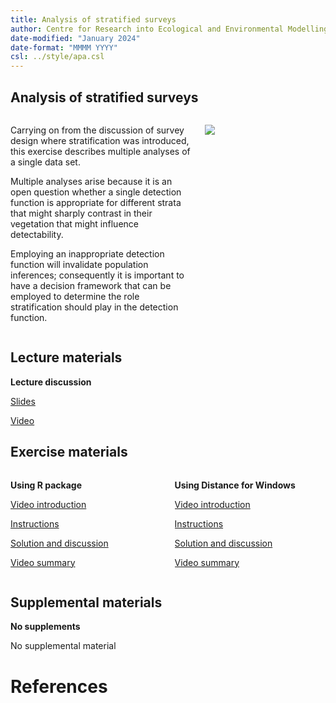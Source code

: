 ```yaml
---
title: Analysis of stratified surveys
author: Centre for Research into Ecological and Environmental Modelling <br> **University of St Andrews**
date-modified: "January 2024"
date-format: "MMMM YYYY"
csl: ../style/apa.csl
---
```


## Analysis of stratified surveys


::: columns

::: {.column width="60%"}
Carrying on from the discussion of survey design where stratification was introduced, this exercise describes multiple analyses of a single data set.

Multiple analyses arise because it is an open question whether a single detection function is appropriate for different strata that might sharply contrast in their vegetation that might influence detectability.

Employing an inappropriate detection function will invalidate population inferences; consequently it is important to have a decision framework that can be employed to determine the role stratification should play in the detection function.
:::

::: {.column width="40%"}
![](strata-unsplash.jpg)

:::

:::

## Lecture materials
::: slide-deck
**Lecture discussion**


::: slides
[Slides](Mod7-2023-stratanalysis.pdf)
:::


::: video
[Video](https://youtu.be/6B1EzVFqtkE)
:::
:::

## Exercise materials

::: columns

::: {.column width="50%"}
::: lab
**Using R package**

::: video
[Video introduction](https://youtu.be/Zkug1FThfQ4)
:::


::: instructions
[Instructions](R-prac/Pr7-instructions.qmd)
:::

::: instructions
[Solution and discussion](R-prac/Prac7_solution.qmd)
:::

::: video
[Video summary](https://youtu.be/x3tbFZkQnUo)
:::


:::
:::

::: {.column width="50%"}

::: lab
**Using Distance for Windows**

::: video
[Video introduction](https://youtu.be/q3Er-7jewL4)
:::

::: instructions
[Instructions](DistWin-prac/Pr7-instructions-DistWin.qmd)
:::

::: instructions
[Solution and discussion](DistWin-prac/Pr7-solution-DistWin.qmd)
:::

::: video
[Video summary](https://youtu.be/y6YXSK0kSN8)
:::

:::

:::


:::

## Supplemental materials
::: homework
**No supplements**

::: instructions
No supplemental material
:::
:::

# References